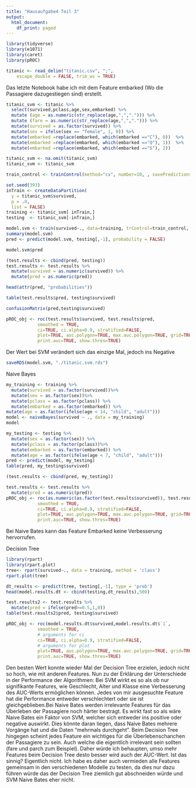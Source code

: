 ```yaml
---
title: "Hausaufgabe4 Teil 3"
output:
  html_document:
    df_print: paged
---
```


```r
library(tidyverse)
library(e1071)
library(caret)
library(pROC)
```

```r
titanic <- read_delim("titanic.csv", ";", 
    escape_double = FALSE, trim_ws = TRUE)
```


Das letzte Notebook habe ich mit dem Feature embarked (Wo die Passagiere dazugestiegen sind) erstellt.

```r
titanic_svm <- titanic %>%
  select(survived,pclass,age,sex,embarked) %>%
  mutate (age = as.numeric(str_replace(age,",","."))) %>%
  mutate (fare = as.numeric(str_replace(age,",","."))) %>%
  mutate(survived = as.factor(survived)) %>%
  mutate(sex = ifelse(sex == "female", 1, 0)) %>%
  mutate(embarked =replace(embarked, which(embarked =="C"), 0))  %>%
  mutate(embarked =replace(embarked, which(embarked =="Q"), 1))  %>%
  mutate(embarked =replace(embarked, which(embarked =="S"), 2))
```

```r
titanic_svm <- na.omit(titanic_svm)  
titanic_svm <- titanic_svm
```

```r
train_control <- trainControl(method="cv", number=10, , savePredictions = TRUE)
```

```r
set.seed(393)
inTrain <- createDataPartition(
  y = titanic_svm$survived,
  p = .8,
  list = FALSE)
training <- titanic_svm[ inTrain,]
testing  <- titanic_svm[-inTrain,]
```

```r
model.svm <- train(survived~., data=training, trControl=train_control, method="svmLinear")
summary(model.svm)
pred <- predict(model.svm, testing[,-1], probability = FALSE)
```

```r
model.svm$pred
```
```r
(test.results <- cbind(pred, testing))
test.results <- test.results %>%
  mutate(survived = as.numeric(survived)) %>%
  mutate(pred = as.numeric(pred))
```

```r
head(attr(pred, "probabilities"))
```

```r
table(test.results$pred, testing$survived)
```
```r
confusionMatrix(pred,testing$survived)
```

```r
pROC_obj <- roc(test.results$survived, test.results$pred,
            smoothed = TRUE,
            ci=TRUE, ci.alpha=0.9, stratified=FALSE,
            plot=TRUE, auc.polygon=TRUE, max.auc.polygon=TRUE, grid=TRUE,
            print.auc=TRUE, show.thres=TRUE)
```
Der Wert bei SVM verändert sich das einzige Mal, jedoch ins Negative
```r
saveRDS(model.svm, "./titanic.svm.rds")
```

Naive Bayes
```r
my_training <- training %>%
  mutate(survived = as.factor(survived))%>%
  mutate(sex = as.factor(sex))%>%
  mutate(pclass = as.factor(pclass)) %>%
  mutate(embarked = as.factor(embarked)) %>%
mutate(age = as.factor(ifelse(age < 14, "child", "adult")))
model <- naiveBayes(survived ~ ., data = my_training)
model
```

```r
my_testing <- testing %>%
  mutate(sex = as.factor(sex)) %>%
  mutate(pclass = as.factor(pclass))%>%
  mutate(embarked = as.factor(embarked)) %>%
  mutate(age = as.factor(ifelse(age < 7, "child", "adult")))
pred <- predict(model, my_testing)
table(pred, my_testing$survived)
```

```r
(test.results <- cbind(pred, my_testing))
```

```r
test.results <- test.results %>%
  mutate(pred = as.numeric(pred))
pROC_obj <- roc(as.numeric(as.factor(test.results$survived)), test.results$pred,
            smoothed = TRUE,
            ci=TRUE, ci.alpha=0.9, stratified=FALSE,
            plot=TRUE, auc.polygon=TRUE, max.auc.polygon=TRUE, grid=TRUE,
            print.auc=TRUE, show.thres=TRUE)

```
Bei Naive Bates kann das Feature Embarked keine Verbesserung hervorrufen.

Decision Tree

```r
library(rpart)
library(rpart.plot)
tree<- rpart(survived~., data = training, method = 'class')
rpart.plot(tree)
```

```r
dt_results <- predict(tree, testing[,-1], type = 'prob')
head(model.results.dt <- cbind(testing,dt_results),500)
```

```r
test.results2 <- test.results %>%
  mutate(pred = ifelse(pred>=0.5,1,0))
table(test.results2$pred, testing$survived)
```

```r
pROC_obj <- roc(model.results.dt$survived,model.results.dt$`1`,
            smoothed = TRUE,
            # arguments for ci
            ci=TRUE, ci.alpha=0.9, stratified=FALSE,
            # arguments for plot
            plot=TRUE, auc.polygon=TRUE, max.auc.polygon=TRUE, grid=TRUE,
            print.auc=TRUE, show.thres=TRUE)
```
Den besten Wert konnte wieder Mal der Decision Tree erzielen, jedoch nicht so hoch, wie mit anderen Features.
Nun zu der Erklärung der Unterschiede in der Performance der Algorithmen:
Bei SVM wirkt es so als ob nur signifikante Features, wie Geschlecht, Alter und Klasse eine Verbesserung des AUC-Werts ermöglichen können. Jedes von mir ausgesuchte Feature hat die Performance entweder verschlechtert oder sie ist gleichgeblieben.Bei Naive Bates werden irrelevante Features für das Überleben der Passagiere noch härter bestragt. Es wirkt fast so als wäre Naive Bates ein Faktor von SVM, welcher sich entweder ins positive oder negative auswirkt. Dies könnte daran liegen, dass Naive Bates mehrere Vorgänge hat und die Daten "mehrmals durchgeht". Beim Decision Tree hingegen scheint jedes Feature ein wichtiges für die Überlebenschanchen der Passagiere zu sein. Auch welche die eigentlich irrelevant sein sollten (fare und parch zum Beispiel). Daher würde ich behaupten, umso mehr Features beim Decision Tree desto besser wird auch der AUC-Wert. Ist das sinnig? Eigentlich nicht. Ich habe es daher auch vermieden alle Features gemeinsam in den verschiedenen Modelle zu testen, da dies nur dazu führen würde das der Decision Tree ziemlich gut abschneiden würde und SVM Naive Bates eher nicht.   
